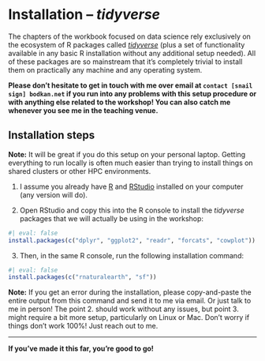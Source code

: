 # Installation -- _tidyverse_

The chapters of the workbook focused on data science rely exclusively on the
ecosystem of R packages called
[_tidyverse_](https://www.tidyverse.org) (plus a set of functionality available
in any basic R installation without any additional setup needed). All of
these packages are so mainstream that it's completely trivial to install
them on practically any machine and any operating system.

**Please don't hesitate to get in touch with me over email at
`contact [snail sign] bodkan.net` if you run into any problems with this
setup procedure or with anything else related to the workshop! You can also
catch me whenever you see me in the teaching venue.**

## Installation steps

::: {.aside}
**Note:** It will be great if you do this setup on your personal laptop.
Getting everything to run locally is often much easier than trying to
install things on shared clusters or other HPC environments.
:::

1. I assume you already have [R](https://www.r-project.org) and
[RStudio](https://posit.co/download/rstudio-desktop/) installed on your computer
(any version will do).

2. Open RStudio and copy this into the R console to install the
_tidyverse_ packages that we will actually be using in the workshop:

```r
#| eval: false
install.packages(c("dplyr", "ggplot2", "readr", "forcats", "cowplot"))
```

3. Then, in the same R console, run the following installation command:

```r
#| eval: false
install.packages(c("rnaturalearth", "sf"))
```


::: {.aside}
**Note:** If you get an error during the installation, please copy-and-paste the
entire output from this command and send it to me via email. Or just talk to
me in person! The point 2. should work without any issues, but point 3. might
require a bit more setup, particularly on Linux or Mac. Don't worry if things
don't work 100%! Just reach out to me.
:::

---

**If you've made it this far, you're good to go!**
